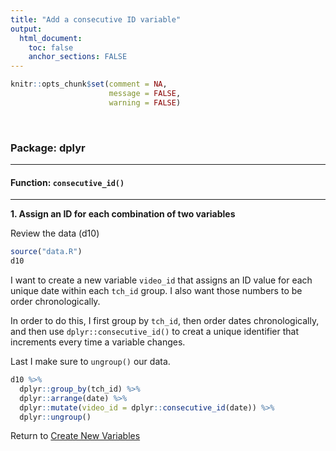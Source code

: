 ```yaml
---
title: "Add a consecutive ID variable"
output: 
  html_document:
    toc: false
    anchor_sections: FALSE
---
```


```r
knitr::opts_chunk$set(comment = NA,
                      message = FALSE,
                      warning = FALSE)
```

<br>

### Package: dplyr

---

#### Function: `consecutive_id()`

---


**1\. Assign an ID for each combination of two variables**

Review the data (d10)

```r

source("data.R")
d10

```

I want to create a new variable `video_id` that assigns an ID value for each unique date within each `tch_id` group. I also want those numbers to be order chronologically.

In order to do this, I first group by `tch_id`, then order dates chronologically, and then use `dplyr::consecutive_id()` to creat a unique identifier that increments every time a variable changes.

Last I make sure to `ungroup()` our data.

```r

d10 %>%
  dplyr::group_by(tch_id) %>%
  dplyr::arrange(date) %>%
  dplyr::mutate(video_id = dplyr::consecutive_id(date)) %>%
  dplyr::ungroup()

```


Return to [Create New Variables](https://github.com/Cghlewis/data-wrangling-functions/wiki/Create New Variables)
